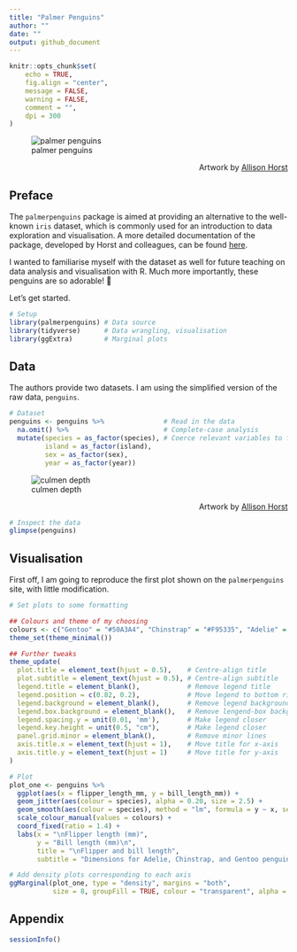 ```yaml
---
title: "Palmer Penguins"
author: ""
date: ""
output: github_document
---
```


```r
knitr::opts_chunk$set(
	echo = TRUE,
	fig.align = "center",
	message = FALSE,
	warning = FALSE,
	comment = "",
	dpi = 300
)
```

![palmer penguins](palmer-penguins.png)

<div style = "text-align: right"> Artwork by [Allison Horst](https://www.allisonhorst.com) </div>

## Preface

The `palmerpenguins` package is aimed at providing an alternative to the well-known `iris` dataset, which is commonly used for an introduction to data exploration and visualisation. A more detailed documentation of the package, developed by Horst and colleagues, can be found [here](https://allisonhorst.github.io/palmerpenguins/).

I wanted to familiarise myself with the dataset as well for future teaching on data analysis and visualisation with R. Much more importantly, these penguins are so adorable! &#x1f427;

Let's get started.

```r
# Setup
library(palmerpenguins) # Data source
library(tidyverse)      # Data wrangling, visualisation
library(ggExtra)        # Marginal plots
```

## Data

The authors provide two datasets. I am using the simplified version of the raw data, `penguins`.

```r
# Dataset
penguins <- penguins %>%               # Read in the data
  na.omit() %>%                        # Complete-case analysis
  mutate(species = as_factor(species), # Coerce relevant variables to factors
         island = as_factor(island),
         sex = as_factor(sex),
         year = as_factor(year))
```

![culmen depth](culmen_depth.png)

<div style = "text-align: right"> Artwork by [Allison Horst](https://www.allisonhorst.com) </div>

```r
# Inspect the data
glimpse(penguins)
```

## Visualisation

First off, I am going to reproduce the first plot shown on the `palmerpenguins` site, with little modification.

```r
# Set plots to some formatting

## Colours and theme of my choosing
colours <- c("Gentoo" = "#50A3A4", "Chinstrap" = "#F95335", "Adelie" = "#FCAF38")
theme_set(theme_minimal())

## Further tweaks
theme_update(
  plot.title = element_text(hjust = 0.5),    # Centre-align title
  plot.subtitle = element_text(hjust = 0.5), # Centre-align subtitle
  legend.title = element_blank(),            # Remove legend title
  legend.position = c(0.82, 0.2),            # Move legend to bottom right
  legend.background = element_blank(),       # Remove legend background
  legend.box.background = element_blank(),   # Remove lengend-box background
  legend.spacing.y = unit(0.01, 'mm'),       # Make legend closer
  legend.key.height = unit(0.5, "cm"),       # Make legend closer
  panel.grid.minor = element_blank(),        # Remove minor lines
  axis.title.x = element_text(hjust = 1),    # Move title for x-axis
  axis.title.y = element_text(hjust = 1)     # Move title for y-axis
)
```

```r
# Plot
plot_one <- penguins %>% 
  ggplot(aes(x = flipper_length_mm, y = bill_length_mm)) +
  geom_jitter(aes(colour = species), alpha = 0.20, size = 2.5) +
  geom_smooth(aes(colour = species), method = "lm", formula = y ~ x, se = FALSE) +
  scale_colour_manual(values = colours) +
  coord_fixed(ratio = 1.4) +
  labs(x = "\nFlipper length (mm)",
       y = "Bill length (mm)\n",
       title = "\nFlipper and bill length",
       subtitle = "Dimensions for Adelie, Chinstrap, and Gentoo penguins\n")

# Add density plots corresponding to each axis
ggMarginal(plot_one, type = "density", margins = "both",
           size = 8, groupFill = TRUE, colour = "transparent", alpha = 0.25)
```

## Appendix

```r
sessionInfo()
```










